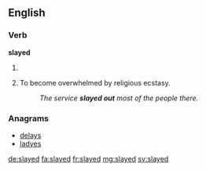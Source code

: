 ==English==

===Verb===
'''slayed'''

# {{context|chiefly|_|US|uncommon|lang=en}} {{en-past of|slay}}
# {{context|religious|lang=en}} To become overwhelmed by religious ecstasy.
#: ''The service '''slayed out''' most of the people there.''

===Anagrams===
* [[delays#English|delays]]
* [[ladyes#English|ladyes]]

[[de:slayed]]
[[fa:slayed]]
[[fr:slayed]]
[[mg:slayed]]
[[sv:slayed]]